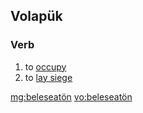 ==Volapük==

===Verb===
{{infl|vo|verb}}

# to [[occupy]]
# to [[lay siege]]

[[mg:beleseatön]]
[[vo:beleseatön]]